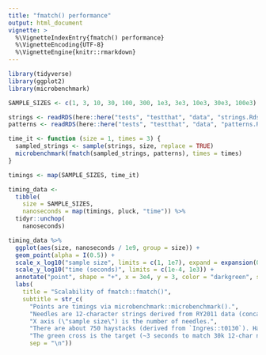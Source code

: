 ```yaml
---
title: "fmatch() performance"
output: html_document
vignette: >
  %\VignetteIndexEntry{fmatch() performance}
  %\VignetteEncoding{UTF-8}
  %\VignetteEngine{knitr::rmarkdown}
---
```


```r
library(tidyverse)
library(ggplot2)
library(microbenchmark)
```

```r
SAMPLE_SIZES <- c(1, 3, 10, 30, 100, 300, 1e3, 3e3, 10e3, 30e3, 100e3)
```

```r
strings <- readRDS(here::here("tests", "testthat", "data", "strings.Rds"))
patterns <- readRDS(here::here("tests", "testthat", "data", "patterns.Rds"))
```

```r
time_it <- function (size = 1, times = 3) {
  sampled_strings <- sample(strings, size, replace = TRUE)
  microbenchmark(fmatch(sampled_strings, patterns), times = times)
}
```

```r
timings <- map(SAMPLE_SIZES, time_it)
```

```r
timing_data <-
  tibble(
    size = SAMPLE_SIZES,
    nanoseconds = map(timings, pluck, "time")) %>%
  tidyr::unchop(
    nanoseconds)
```

```r
timing_data %>%
  ggplot(aes(size, nanoseconds / 1e9, group = size)) +
  geom_point(alpha = I(0.5)) +
  scale_x_log10("sample size", limits = c(1, 1e7), expand = expansion(0, 1)) +
  scale_y_log10("time (seconds)", limits = c(1e-4, 1e3)) +
  annotate("point", shape = "+", x = 3e4, y = 3, color = "darkgreen", size = I(10)) +
  labs(
    title = "Scalability of fmatch::fmatch()",
    subtitle = str_c(
      "Points are timings via microbenchmark::microbenchmark().",
      "Needles are 12-character strings derived from RY2011 data (concatenations of `cat_id` and `SIC_id`).",
      "X axis (\"sample size\") is the number of needles.",
      "There are about 750 haystacks (derived from `Ingres::t0130`). Haystacks are also 12-character strings.",
      "The green cross is the target (~3 seconds to match 30k 12-char needles against 750 12-char haystacks)",
      sep = "\n"))
```